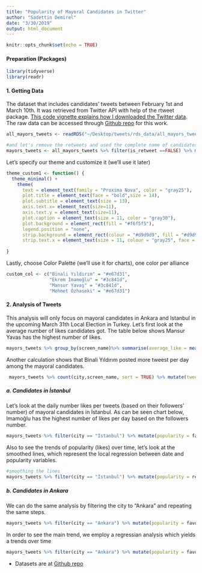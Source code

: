 ```yaml
---
title: "Popularity of Mayoral Candidates in Twitter"
author: "Sadettin Demirel"
date: "3/30/2019"
output: html_document
---
```


```r
knitr::opts_chunk$set(echo = TRUE)
```

#### Preparation (Packages)
```r
library(tidyverse)
library(readr)
```

#### 1. Getting Data

The dataset that includes candidates' tweets between February 1st and March 10th. It was retrieved from Twitter API with help of the rtweet package. [This code vignette explains how I downloaded the Twitter data](https://rtweet.info/index.html). The raw data can be accessed through [Github repo](https://github.com/sadettindemirel/mayoral_candidates_tweets) for this work. 

```r

all_mayors_tweets <- readRDS("~/Desktop/tweets/rds_data/all_mayors_tweets.rds")

#and let's remove the retweets and used the complete name of candidates
mayors_tweets <- all_mayors_tweets %>% filter(is_retweet ==FALSE) %>% mutate(screen_name = recode(screen_name, "BA_Yildirim"="Binali Yıldırım", "ekrem_imamoglu" = "Ekrem İmamoğlu", "mansuryavas06" = "Mansur Yavaş","mehmetozhaseki"="Mehmet Özhaseki","ZeybekciNihat"= "Nihat Zeybekçi","tuncsoyer"="Tunç Soyer"))

```


Let's specify our theme and customize it (we'll use it later)
```r
theme_custom1 <- function() {
  theme_minimal() +
    theme(
      text = element_text(family = "Proxima Nova", color = "gray25"),
      plot.title = element_text(face = "bold",size = 14),
      plot.subtitle = element_text(size = 13),
      axis.text.x= element_text(size=11),
      axis.text.y = element_text(size=11),
      plot.caption = element_text(size = 11, color = "gray30"),
      plot.background = element_rect(fill = "#f6f5f5"),
      legend.position = "none",
      strip.background = element_rect(colour = "#d9d9d9", fill = "#d9d9d9"),
      strip.text.x = element_text(size = 11, colour = "gray25", face = "bold"))
  
}
```

Lastly, choose Color Palette (we'll use it for charts), one color per alliance
```r
custom_col <- c("Binali Yıldırım" = "#e67d31",
                "Ekrem İmamoğlu" = "#3c841d",
                "Mansur Yavaş" = "#3c841d",
                "Mehmet Özhaseki" = "#e67d31")
```

#### 2. Analysis of Tweets

This analysis will only focus on mayoral candidates in Ankara and Istanbul in the upcoming March 31th Local Election in Turkey.
Let's first look at the average number of likes candidates got. The table below shows Mansur Yavas has the highest number of likes.

```r
mayors_tweets %>% group_by(screen_name)%>% summarise(average_like = mean(favorite_count)) %>% arrange(average_like)
```

Another calculation shows that Binali Yıldırım posted more tweest per day among the mayoral candidates.

```r
 mayors_tweets %>% count(city,screen_name, sort = TRUE) %>% mutate(tweet_per_day = n/38)
```

##### **a. Candidates in İstanbul**

Let's look at the daily number likes per tweets (based on their followers' number) of mayoral candidates in İstanbul. As can be seen chart below, Imamoğlu has the highest number of likes per day based on the followers number.

```r
mayors_tweets %>% filter(city == "İstanbul") %>% mutate(popularity = favorite_count/followers_count) %>% ggplot(aes(date2, popularity, color = screen_name))+geom_line(size=0.8, show.legend = FALSE) +geom_point(show.legend = FALSE) +facet_wrap(~screen_name)+theme_custom1()+scale_color_manual(values = custom_col)
```

Also to see the trends of popularity (likes) over time, let's look at the smoothed lines, which represent the local regression between date and popularity variables. 

```r
#smoothing the lines
mayors_tweets %>% filter(city == "İstanbul") %>% mutate(popularity = retweet_count/followers_count) %>% ggplot(aes(date2,popularity, color = screen_name)) +geom_jitter(size = 3,alpha =0.2, show.legend = FALSE)+theme_custom1() +facet_wrap(~screen_name)+  geom_smooth(show.legend = FALSE)+scale_color_manual(values = custom_col)+labs( x="", y="", title = "Twitter Popularity of Candidates in İstanbul Based on Their Followers",subtitle ="Includes tweets between February 1st and March 10th")
```

##### **b. Candidates in Ankara**

We can do the same analysis by filtering the city to "Ankara" and repeating the same steps.

```r
mayors_tweets %>% filter(city == "Ankara") %>% mutate(popularity = favorite_count/followers_count) %>% ggplot(aes(date2, popularity, color = screen_name))+geom_line(size=0.8, show.legend = FALSE) +geom_point(show.legend = FALSE) +facet_wrap(~screen_name)+theme_custom1()+scale_color_manual(values = custom_col)
```


In order to see the main trend, we employ a regressian analysis which yields a trends over time

```r
mayors_tweets %>% filter(city == "Ankara") %>% mutate(popularity = favorite_count/followers_count) %>% ggplot(aes(date2,popularity, color = screen_name)) +geom_jitter(size = 3,alpha =0.2, show.legend = FALSE)+theme_custom1() +facet_wrap(~screen_name)+  geom_smooth(show.legend = FALSE)+scale_color_manual(values = custom_col)+labs( x="", y="", title = "Twitter Popularity of Candidates in Ankara Based on Their Followers",subtitle ="Includes tweets between February 1st and March 10th")
```

* Datasets are at [Github repo](https://github.com/sadettindemirel/mayoral_candidates_tweets)
